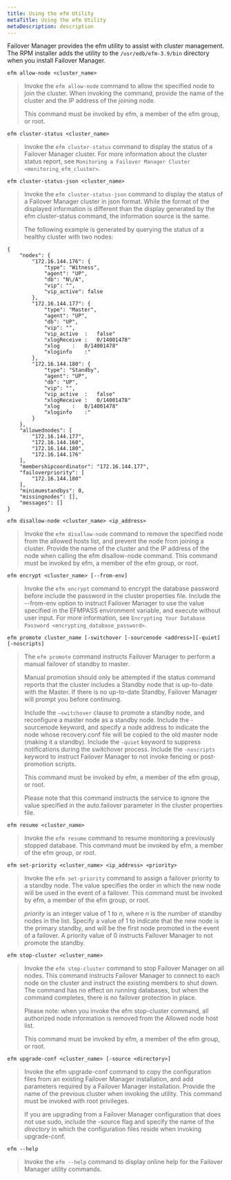 ```yaml
---
title: Using the efm Utility
metaTitle: Using the efm Utility
metaDescription: description
---
```


Failover Manager provides the efm utility to assist with cluster
management. The RPM installer adds the utility to the
`/usr/edb/efm-3.9/bin` directory when you install Failover Manager.

`efm allow-node <cluster_name>`

> Invoke the `efm allow-node` command to allow the specified node to
> join the cluster. When invoking the command, provide the name of the
> cluster and the IP address of the joining node.
>
> This command must be invoked by efm, a member of the efm group, or
> root.

`efm cluster-status <cluster_name>`

> Invoke the `efm cluster-status` command to display the status of a
> Failover Manager cluster. For more information about the cluster
> status report, see `Monitoring a Failover Manager Cluster <monitoring_efm_cluster>`.

`efm cluster-status-json <cluster_name>`

> Invoke the `efm cluster-status-json` command to display the status of
> a Failover Manager cluster in json format. While the format of the
> displayed information is different than the display generated by the
> efm cluster-status command, the information source is the same.
>
> The following example is generated by querying the status of a healthy
> cluster with two nodes:

```text
{
    "nodes": {
        "172.16.144.176": {
            "type": "Witness",
            "agent": "UP",
            "db": "N\/A",
            "vip": "",
            "vip_active": false
        },
        "172.16.144.177": {
            "type": "Master",
            "agent": "UP",
            "db": "UP",
            "vip": "",
            "vip_active  :   false"
            "xlogReceive :   0/14001478"
            "xlog    :   0/14001478"
            "xloginfo    :"
        },
        "172.16.144.180": {
            "type": "Standby",
            "agent": "UP",
            "db": "UP",
            "vip": "",
            "vip_active  :   false"
            "xlogReceive :   0/14001478"
            "xlog    :   0/14001478"
            "xloginfo    :"
        }
    },
    "allowednodes": [
        "172.16.144.177",
        "172.16.144.160",
        "172.16.144.180",
        "172.16.144.176"
    ],
    "membershipcoordinator": "172.16.144.177",
    "failoverpriority": [
        "172.16.144.180"
    ],
    "minimumstandbys": 0,
    "missingnodes": [],
    "messages": []
}
```

`efm disallow-node <cluster_name> <ip_address>`

> Invoke the `efm disallow-node` command to remove the specified node
> from the allowed hosts list, and prevent the node from joining a
> cluster. Provide the name of the cluster and the IP address of the
> node when calling the efm disallow-node command. This command must be
> invoked by efm, a member of the efm group, or root.

`efm encrypt <cluster_name> [--from-env]`

> Invoke the `efm encrypt` command to encrypt the database password
> before include the password in the cluster properties file. Include
> the --from-env option to instruct Failover Manager to use the value
> specified in the EFMPASS environment variable, and execute without
> user input. For more information, see `Encrypting Your Database Password <encrypting_database_password>`.

`efm promote cluster_name [-switchover [-sourcenode <address>][-quiet][-noscripts]`

> The `efm promote` command instructs Failover Manager to perform a
> manual failover of standby to master.
>
> Manual promotion should only be attempted if the status command
> reports that the cluster includes a Standby node that is up-to-date
> with the Master. If there is no up-to-date Standby, Failover Manager
> will prompt you before continuing.
>
> Include the `–switchover` clause to promote a standby node, and
> reconfigure a master node as a standby node. Include the -sourcenode
> keyword, and specify a node address to indicate the node whose
> recovery.conf file will be copied to the old master node (making it a
> standby). Include the `-quiet` keyword to suppress notifications
> during the switchover process. Include the `-noscripts` keyword to
> instruct Failover Manager to not invoke fencing or post-promotion
> scripts.
>
> This command must be invoked by efm, a member of the efm group, or
> root.
>
> Please note that this command instructs the service to ignore the
> value specified in the auto.failover parameter in the cluster
> properties file.

`efm resume <cluster_name>`

> Invoke the `efm resume` command to resume monitoring a previously
> stopped database. This command must be invoked by efm, a member of the
> efm group, or root.

`efm set-priority <cluster_name> <ip_address> <priority>`

> Invoke the `efm set-priority` command to assign a failover priority to
> a standby node. The value specifies the order in which the new node
> will be used in the event of a failover. This command must be invoked
> by efm, a member of the efm group, or root.
>
> _priority_ is an integer value of 1 to _n_, where _n_ is the number of
> standby nodes in the list. Specify a value of 1 to indicate that the
> new node is the primary standby, and will be the first node promoted
> in the event of a failover. A priority value of 0 instructs Failover
> Manager to not promote the standby.

`efm stop-cluster <cluster_name>`

> Invoke the `efm stop-cluster` command to stop Failover Manager on all
> nodes. This command instructs Failover Manager to connect to each node
> on the cluster and instruct the existing members to shut down. The
> command has no effect on running databases, but when the command
> completes, there is no failover protection in place.
>
> Please note: when you invoke the efm stop-cluster command, all
> authorized node information is removed from the Allowed node host
> list.
>
> This command must be invoked by efm, a member of the efm group, or
> root.

`efm upgrade-conf <cluster_name> [-source <directory>]`

> Invoke the efm upgrade-conf command to copy the configuration files
> from an existing Failover Manager installation, and add parameters
> required by a Failover Manager installation. Provide the name of the
> previous cluster when invoking the utility. This command must be
> invoked with root privileges.
>
> If you are upgrading from a Failover Manager configuration that does
> not use sudo, include the -source flag and specify the name of the
> _directory_ in which the configuration files reside when invoking
> upgrade-conf.

`efm --help`

> Invoke the `efm --help` command to display online help for the
> Failover Manager utility commands.
